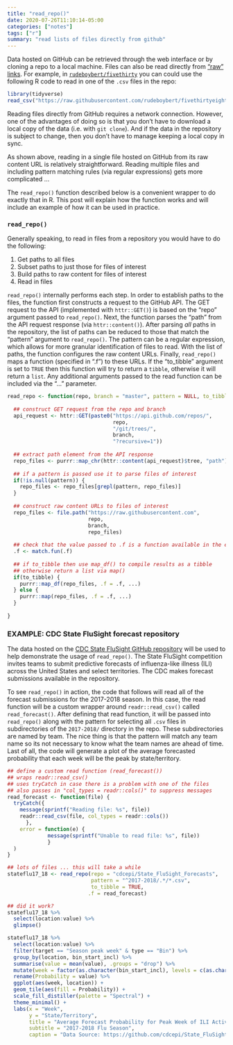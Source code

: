 ```yaml
---
title: "read_repo()"
date: 2020-07-26T11:10:14-05:00
categories: ["notes"]
tags: ["r"]
summary: "read lists of files directly from github"
---
```


Data hosted on GitHub can be retrieved through the web interface or by cloning a repo to a local machine. Files can also be read directly from ["raw" links](https://stackoverflow.com/questions/39065921/what-do-raw-githubusercontent-com-urls-represent). For example, in [`rudeboybert/fivethirty`](https://github.com/rudeboybert/fivethirtyeight/) you can could use the following R code to read in one of the `.csv` files in the repo:

```r
library(tidyverse)
read_csv("https://raw.githubusercontent.com/rudeboybert/fivethirtyeight/master/data-raw/antiquities-act/actions_under_antiquities_act.csv")
```

Reading files directly from GitHub requires a network connection. However, one of the advantages of doing so is that you don't have to download a local copy of the data (i.e. with `git clone`). And if the data in the repository is subject to change, then you don't have to manage keeping a local copy in sync. 

As shown above, reading in a single file hosted on GitHub from its raw content URL is relatively straightforward. Reading multiple files and including pattern matching rules (via regular expressions) gets more complicated ...

The `read_repo()` function described below is a convenient wrapper to do exactly that in R. This post will explain how the function works and will include an example of how it can be used in practice.

### `read_repo()`

Generally speaking, to read in files from a repository you would have to do the following:

1. Get paths to all files
2. Subset paths to just those for files of interest
3. Build paths to raw content for files of interest
4. Read in files

`read_repo()` internally performs each step. In order to establish paths to the files, the function first constructs a request to the GitHub API. The GET request to the API (implemented with `httr::GET()`) is based on the "repo" argument passed to `read_repo()`. Next, the function parses the "path" from the API request response (via `httr::content()`). After parsing *all* paths in the repository, the list of paths can be reduced to those that match the "pattern" argument to `read_repo()`. The pattern can be a regular expression, which allows for more granular identification of files to read. With the list of paths, the function configures the raw content URLs. Finally, `read_repo()` maps a function (specified in ".f") to these URLs. If the "to_tibble" argument is set to `TRUE` then this function will try to return a `tibble`, otherwise it will return a `list`. Any additional arguments passed to the read function can be included via the "..." parameter.

```r
read_repo <- function(repo, branch = "master", pattern = NULL, to_tibble = TRUE, .f = read_csv, ...) {
  
  ## construct GET request from the repo and branch
  api_request <- httr::GET(paste0("https://api.github.com/repos/", 
                                  repo, 
                                  "/git/trees/",
                                  branch,
                                  "?recursive=1"))
  
  ## extract path element from the API response
  repo_files <- purrr::map_chr(httr::content(api_request)$tree, "path")
  
  ## if a pattern is passed use it to parse files of interest
  if(!is.null(pattern)) {
    repo_files <- repo_files[grepl(pattern, repo_files)]
  }
  
  ## construct raw content URLs to files of interest
  repo_files <- file.path("https://raw.githubusercontent.com",
                          repo,
                          branch,
                          repo_files)
  
  ## check that the value passed to .f is a function available in the environment
  .f <- match.fun(.f)
  
  ## if to_tibble then use map_df() to compile results as a tibble
  ## otherwise return a list via map()
  if(to_tibble) {
    purrr::map_df(repo_files, .f = .f, ...)
  } else {
    purrr::map(repo_files, .f = .f, ...)
  }
  
}
```


### EXAMPLE: CDC State FluSight forecast repository

The data hosted on the [CDC State FluSight GitHub repository](https://github.com/cdcepi/State_FluSight_Forecasts) will be used to help demonstrate the usage of `read_repo()`. The State FluSight competition invites teams to submit predictive forecasts of influenza-like illness (ILI) across the United States and select territories. The CDC makes forecast submissions available in the repository. 

To see `read_repo()` in action, the code that follows will read all of the forecast submissions for the 2017-2018 season. In this case, the read function will be a custom wrapper around `readr::read_csv()` called `read_forecast()`. After defining that read function, it will be passed into `read_repo()` along with the pattern for selecting all `.csv` files in subdirectories of the `2017-2018/` directory in the repo. These subdirectories are named by team. The nice thing is that the pattern will match any team name so its not necessary to know what the team names are ahead of time. Last of all, the code will generate a plot of the average forecasted probability that each week will be the peak by state/territory.

```r
## define a custom read function (read_forecast())
## wraps readr::read_csv()
## uses tryCatch in case there is a problem with one of the files
## also passes in "col_types = readr::cols()" to suppress messages
read_forecast <- function(file) {
  tryCatch({ 
    message(sprintf("Reading file: %s", file))
    readr::read_csv(file, col_types = readr::cols()) 
      },
    error = function(e) {
             message(sprintf("Unable to read file: %s", file)) 
             }
  )
}

## lots of files ... this will take a while
stateflu17_18 <- read_repo(repo = "cdcepi/State_FluSight_Forecasts",
                           pattern = "^2017-2018/.*/*.csv",
                           to_tibble = TRUE,
                          .f = read_forecast)

## did it work?
stateflu17_18 %>%
  select(location:value) %>%
  glimpse()

stateflu17_18 %>%
  select(location:value) %>%
  filter(target == "Season peak week" & type == "Bin") %>% 
  group_by(location, bin_start_incl) %>%
  summarise(value = mean(value), .groups = "drop") %>%
  mutate(week = factor(as.character(bin_start_incl), levels = c(as.character(40:52), as.character(1:20)))) %>%
  rename(Probability = value) %>%
  ggplot(aes(week, location)) +
  geom_tile(aes(fill = Probability)) +
  scale_fill_distiller(palette = "Spectral") +
  theme_minimal() +
  labs(x = "Week",
       y = "State/Territory",
       title = "Average Forecast Probability for Peak Week of ILI Activity",
       subtitle = "2017-2018 Flu Season",
       caption = "Data Source: https://github.com/cdcepi/State_FluSight_Forecasts")
```
